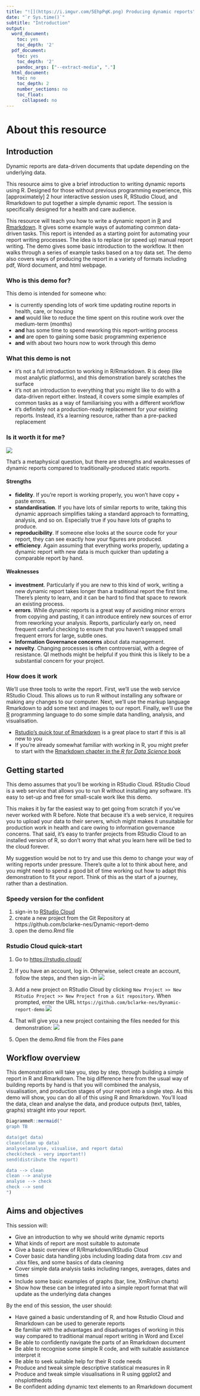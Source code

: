 ---
title: "![](https://i.imgur.com/5EhpPqK.png) Producing dynamic reports"
date: "`r Sys.time()`"
subtitle: "Introduction"
output:
  word_document:
    toc: yes
    toc_depth: '2'
  pdf_document:
    toc: yes
    toc_depth: '2'
    pandoc_args: ["--extract-media", "."]
  html_document:
    toc: no
    toc_depth: 2
    number_sections: no
    toc_float:
      collapsed: no
---
# About this resource {.tabset}
## Introduction

Dynamic reports are data-driven documents that update depending on the underlying data.

This resource aims to give a brief introduction to writing dynamic reports using R. Designed for those without previous programming experience, this [approximately] 2 hour interactive session uses R, RStudio Cloud, and Rmarkdown to put together a simple dynamic report. The session is specifically designed for a health and care audience.

This resource will teach you how to write a dynamic report in [R](https://www.r-project.org/) and [Rmarkdown](http://rmarkdown.rstudio.com). It gives some example ways of automating common data-driven tasks. This report is intended as a starting point for automating your report writing processes. The idea is to replace (or speed up) manual report writing. The demo gives some basic introduction to the workflow. It then walks through a series of example tasks based on a toy data set. The demo also covers ways of producing the report in a variety of formats including pdf, Word document, and html webpage.

### Who is this demo for?
This demo is intended for someone who:

+ is currently spending lots of work time updating routine reports in health, care, or housing
+ **and** would like to reduce the time spent on this routine work over the medium-term (months)
+ **and** has some time to spend reworking this report-writing process 
+ **and** are open to gaining some basic programming experience
+ **and** with about two hours now to work through this demo

### What this demo is not

+ it's not a full introduction to working in R/Rmarkdown. R is deep (like most analytic platforms), and this demonstration barely scratches the surface
+ it's not an introduction to everything that you might like to do with a data-driven report either. Instead, it covers some simple examples of common tasks as a way of familiarising you with a different workflow
+ it's definitely not a production-ready replacement for your existing reports. Instead, it's a learning resource, rather than a pre-packed replacement

### Is it worth it for me?

![](https://i.imgur.com/1GhhzM2.png)

That's a metaphysical question, but there are strengths and weaknesses of dynamic reports compared to traditionally-produced static reports.

#### Strengths

+ **fidelity**. If you're report is working properly, you won't have copy + paste errors.
+ **standardisation**. If you have lots of similar reports to write, taking this dynamic approach simplifies taking a standard approach to formatting, analysis, and so on. Especially true if you have lots of graphs to produce.
+ **reproducibility**. If someone else looks at the source code for your report, they can see exactly how your figures are produced.
+ **efficiency**. Again assuming that everything works properly, updating a dynamic report with new data is much quicker than updating a comparable report by hand.

#### Weaknesses

+ **investment**. Particularly if you are new to this kind of work, writing a new dynamic report takes longer than a traditional report the first time. There's plenty to learn, and it can be hard to find that space to rework an existing process.
+ **errors**. While dynamic reports is a great way of avoiding minor errors from copying and pasting, it can introduce entirely new sources of error from reworking your analysis. Reports, particularly early on, need frequent careful checking to ensure that you haven't swapped small frequent errors for large, subtle ones.
+ **Information Governance concerns** about data management.
+ **novelty**. Changing processes is often controversial, with a degree of resistance. QI methods might be helpful if you think this is likely to be a substantial concern for your project.

### How does it work

We'll use three tools to write the report. First, we'll use the web service RStudio Cloud. This allows us to run R without installing any software or making any changes to our computer. Next, we'll use the markup language Rmarkdown to add some text and images to our report. Finally, we'll use the [R](https://www.r-project.org/) programming language to do some simple data handling, analysis, and visualisation.

+ [Rstudio's quick tour of Rmarkdown](https://rmarkdown.rstudio.com/authoring_quick_tour.html) is a great place to start if this is all new to you
+ If you're already somewhat familiar with working in R, you might prefer to start with the [Rmarkdown chapter in the *R for Data Science* book](https://r4ds.had.co.nz/r-markdown.html)

## Getting started

This demo assumes that you'll be working in RStudio Cloud. RStudio Cloud is a web service that allows you to run R without installing any software. It's easy to set-up and free for small-scale work like this demo.

This makes it by far the easiest way to get going from scratch if you've never worked with R before. Note that because it's a web service, it requires you to upload your data to their servers, which might makes it unsuitable for production work in health and care owing to information governance concerns. That said, it's easy to tranfer projects from RStudio Cloud to an installed version of R, so don't worry that what you learn here will be tied to the cloud forever. 

My suggestion would be not to try and use this demo to change your way of writing reports under pressure. There's quite a lot to think about here, and you might need to spend a good bit of time working out how to adapt this demonstration to fit your report. Think of this as the start of a journey, rather than a destination.

### Speedy version for the confident

1. sign-in to [RStudio Cloud](https://rstudio.cloud/)
2. create a new project from the Git Repository at https://github.com/bclarke-nes/Dynamic-report-demo 
3. open the demo.Rmd file

### Rstudio Cloud quick-start

1. Go to [https://rstudio.cloud/](https://rstudio.cloud/)
2. If you have an account, log in. Otherwise, select create an account, follow the steps, and then sign-in
![](https://i.imgur.com/2p1w6ts.png) 

4. Add a new project on RStudio Cloud by clicking ```New Project >> New RStudio Project >> New Project from a Git repository```. When prompted, enter the URL `https://github.com/bclarke-nes/Dynamic-report-demo`
![](https://i.imgur.com/ajnIoHQ.png)

5. That will give you a new project containing the files needed for this demonstration: 
![](https://i.imgur.com/0AW7UVt.png)

6. Open the demo.Rmd file from the Files pane

## Workflow overview

This demonstration will take you, step by step, through building a simple report in R and Rmarkdown. The big difference here from the usual way of building reports by hand is that you will combined the analysis, visualisation, and production stages of your report into a single step. As this demo will show, you can do all of this using R and Rmarkdown. You'll load the data, clean and analyse the data, and produce outputs (text, tables, graphs) straight into your report.


```{R message=FALSE, warning=FALSE,echo=F, fig.show='hold', out.width = "50%", fig.align = "default"}
DiagrammeR::mermaid("
graph TB

data(get data)
clean(clean up data)
analyse(analyse, visualise, and report data)
check(check - very important!)
send(distribute the report)

data --> clean
clean --> analyse
analyse --> check
check --> send
")

```

## Aims and objectives

This session will: 

-	Give an introduction to why we should write dynamic reports
-	What kinds of report are most suitable to automate
-	Give a basic overview of R/Rmarkdown/RStudio Cloud
-	Cover basic data handling jobs including loading data from .csv and .xlsx files, and some basics of data cleaning
-	Cover simple data analysis tasks including ranges, averages, dates and times
-	Include some basic examples of graphs (bar, line, XmR/run charts) 
-	Show how these can be integrated into a simple report format that will update as the underlying data changes

By the end of this session, the user should:

-	Have gained a basic understanding of R, and how Rstudio Cloud and Rmarkdown can be used to generate reports
-	Be familiar with the advantages and disadvantages of working in this way compared to traditional manual report writing in Word and Excel
-	Be able to confidently navigate the parts of an Rmarkdown document
-	Be able to recognise some simple R code, and with suitable assistance interpret it
-	Be able to seek suitable help for their R code needs
-	Produce and tweak simple descriptive statistical measures in R
-	Produce and tweak simple visualisations in R using ggplot2 and nhsplotthedots
-	Be confident adding dynamic text elements to an Rmarkdown document
